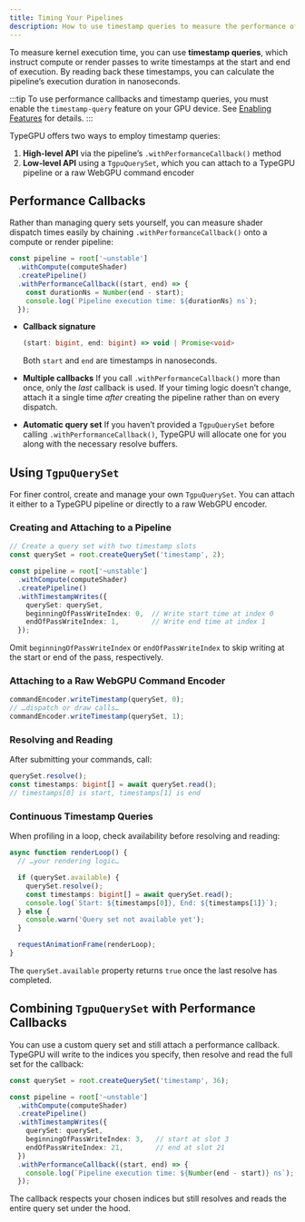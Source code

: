 ```yaml
---
title: Timing Your Pipelines
description: How to use timestamp queries to measure the performance of your pipelines.
---
```


To measure kernel execution time, you can use **timestamp queries**, which instruct compute or render passes to write timestamps at the start and end of execution. By reading back these timestamps, you can calculate the pipeline’s execution duration in nanoseconds.

:::tip
To use performance callbacks and timestamp queries, you must enable the `timestamp-query` feature on your GPU device. See [Enabling Features](/TypeGPU/fundamentals/enabling-features) for details.
:::

TypeGPU offers two ways to employ timestamp queries:

1. **High-level API** via the pipeline’s `.withPerformanceCallback()` method  
2. **Low-level API** using a `TgpuQuerySet`, which you can attach to a TypeGPU pipeline or a raw WebGPU command encoder

## Performance Callbacks

Rather than managing query sets yourself, you can measure shader dispatch times easily by chaining `.withPerformanceCallback()` onto a compute or render pipeline:

```ts
const pipeline = root['~unstable']
  .withCompute(computeShader)
  .createPipeline()
  .withPerformanceCallback((start, end) => {
    const durationNs = Number(end - start);
    console.log(`Pipeline execution time: ${durationNs} ns`);
  });
````

* **Callback signature**

  ```ts
  (start: bigint, end: bigint) => void | Promise<void>
  ```

  Both `start` and `end` are timestamps in nanoseconds.

* **Multiple callbacks**
  If you call `.withPerformanceCallback()` more than once, only the *last* callback is used. If your timing logic doesn’t change, attach it a single time *after* creating the pipeline rather than on every dispatch.

* **Automatic query set**
  If you haven’t provided a `TgpuQuerySet` before calling `.withPerformanceCallback()`, TypeGPU will allocate one for you along with the necessary resolve buffers.

## Using `TgpuQuerySet`

For finer control, create and manage your own `TgpuQuerySet`. You can attach it either to a TypeGPU pipeline or directly to a raw WebGPU encoder.

### Creating and Attaching to a Pipeline

```ts
// Create a query set with two timestamp slots
const querySet = root.createQuerySet('timestamp', 2);

const pipeline = root['~unstable']
  .withCompute(computeShader)
  .createPipeline()
  .withTimestampWrites({
    querySet: querySet,
    beginningOfPassWriteIndex: 0,  // Write start time at index 0
    endOfPassWriteIndex: 1,        // Write end time at index 1
  });
```

Omit `beginningOfPassWriteIndex` or `endOfPassWriteIndex` to skip writing at the start or end of the pass, respectively.

### Attaching to a Raw WebGPU Command Encoder

```ts
commandEncoder.writeTimestamp(querySet, 0);
// …dispatch or draw calls…
commandEncoder.writeTimestamp(querySet, 1);
```

### Resolving and Reading

After submitting your commands, call:

```ts
querySet.resolve();
const timestamps: bigint[] = await querySet.read();
// timestamps[0] is start, timestamps[1] is end
```

### Continuous Timestamp Queries

When profiling in a loop, check availability before resolving and reading:

```ts
async function renderLoop() {
  // …your rendering logic…

  if (querySet.available) {
    querySet.resolve();
    const timestamps: bigint[] = await querySet.read();
    console.log(`Start: ${timestamps[0]}, End: ${timestamps[1]}`);
  } else {
    console.warn('Query set not available yet');
  }

  requestAnimationFrame(renderLoop);
}
```

The `querySet.available` property returns `true` once the last resolve has completed.

## Combining `TgpuQuerySet` with Performance Callbacks

You can use a custom query set and still attach a performance callback. TypeGPU will write to the indices you specify, then resolve and read the full set for the callback:

```ts
const querySet = root.createQuerySet('timestamp', 36);

const pipeline = root['~unstable']
  .withCompute(computeShader)
  .createPipeline()
  .withTimestampWrites({
    querySet: querySet,
    beginningOfPassWriteIndex: 3,   // start at slot 3
    endOfPassWriteIndex: 21,        // end at slot 21
  })
  .withPerformanceCallback((start, end) => {
    console.log(`Pipeline execution time: ${Number(end - start)} ns`);
  });
```

The callback respects your chosen indices but still resolves and reads the entire query set under the hood.

